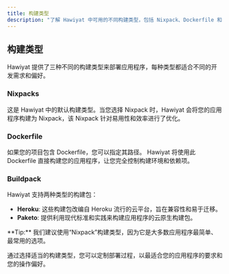 ```yaml
---
title: 构建类型
description: "了解 Hawiyat 中可用的不同构建类型，包括 Nixpack、Dockerfile 和 Building pack 选项。"
---
```



## 构建类型

Hawiyat 提供了三种不同的构建类型来部署应用程序，每种类型都适合不同的开发需求和偏好。

### Nixpacks

这是 Hawiyat 中的默认构建类型。当您选择 Nixpack 时，Hawiyat 会将您的应用程序构建为 Nixpack，该 Nixpack 针对易用性和效率进行了优化。

### Dockerfile

如果您的项目包含 Dockerfile，您可以指定其路径。 Hawiyat 将使用此 Dockerfile 直接构建您的应用程序，让您完全控制构建环境和依赖项。

### Buildpack

Hawiyat 支持两种类型的构建包：

- **Heroku**: 这些构建包改编自 Heroku 流行的云平台，旨在兼容性和易于迁移。
- **Paketo**: 提供利用现代标准和实践来构建应用程序的云原生构建包。

<Callout>
  **Tip:**
  我们建议使用“Nixpack”构建类型，因为它是大多数应用程序最简单、最常用的选项。
</Callout>

通过选择适当的构建类型，您可以定制部署过程，以最适合您的应用程序的要求和您的操作偏好。
